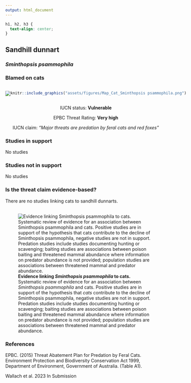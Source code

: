 ```yaml
---
output: html_document
---
```

```css
h1, h2, h3 {
  text-align: center;
}
```

## **Sandhill dunnart**
### *Sminthopsis psammophila*
### Blamed on cats

:::: {style="display: flex;"}

[![](assets/photos/Sminthopsis psammophila.png)](https://en.wikipedia.org/wiki/Sandhill_dunnart#/media/File:Sandhill_Dunnart_(Sminthopsis_psammophila).webp)

::: {}

:::

::: {}
  ```r
  knitr::include_graphics("assets/figures/Map_Cat_Sminthopsis psammophila.png")
  ```
:::

::::
<center>
IUCN status: **Vulnerable**

EPBC Threat Rating: **Very high**

IUCN claim: *"Major threats are predation by feral cats and red foxes"*

</center>

### Studies in support

No studies

### Studies not in support

No studies

### Is the threat claim evidence-based?

There are no studies linking cats to sandhill dunnarts.
<br>
<br>

![**Evidence linking *Sminthopsis psammophila* to cats.** Systematic review of evidence for an association between *Sminthopsis psammophila* and cats. Positive studies are in support of the hypothesis that *cats* contribute to the decline of Sminthopsis psammophila, negative studies are not in support. Predation studies include studies documenting hunting or scavenging; baiting studies are associations between poison baiting and threatened mammal abundance where information on predator abundance is not provided; population studies are associations between threatened mammal and predator abundance.](assets/figures/Main_Evidence_Cat_Sminthopsis psammophila.png)

### References



EPBC. (2015) Threat Abatement Plan for Predation by Feral Cats. Environment Protection and Biodiversity Conservation Act 1999, Department of Environment, Government of Australia. (Table A1).

Wallach et al. 2023 In Submission

